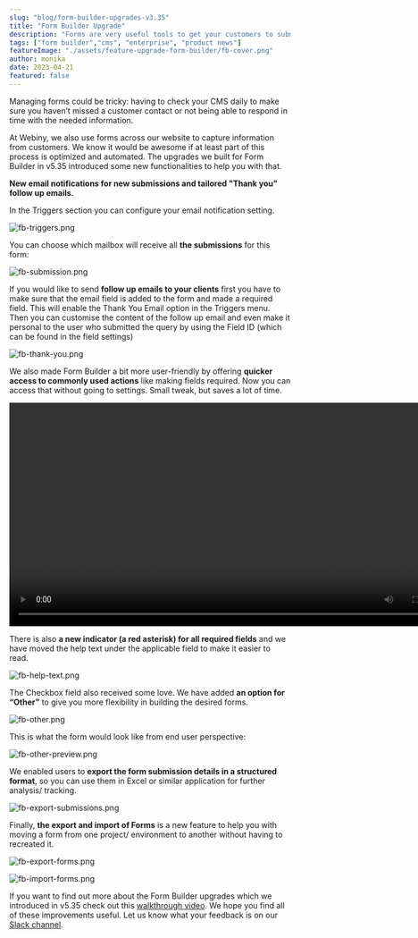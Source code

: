 ```yaml
---
slug: "blog/form-builder-upgrades-v3.35"
title: "Form Builder Upgrade"
description: "Forms are very useful tools to get your customers to submit feedback, to book a demo or to sign up for your next event or newsletter."
tags: ["form builder","cms", "enterprise", "product news"]
featureImage: "./assets/feature-upgrade-form-builder/fb-cover.png"
author: monika
date: 2023-04-21
featured: false
---
```


Managing forms could be tricky: having to check your CMS daily to make sure you haven’t missed a customer contact or not being able to respond in time with the needed information. 

At Webiny, we also use forms across our website to capture information from customers. We know it would be awesome if at least part of this process is optimized and automated. The upgrades we built for Form Builder in v5.35 introduced some new functionalities to help you with that.

**New email notifications for new submissions and tailored "Thank you" follow up emails.**

In the Triggers section you can configure your email notification setting.

![fb-triggers.png](./assets/feature-upgrade-form-builder/fb-triggers.png)

You can choose which mailbox will receive all **the submissions** for this form:

![fb-submission.png](./assets/feature-upgrade-form-builder/fb-submission.png)

If you would like to send **follow up emails to your clients** first you have to make sure that the email field is added to the form and made a required field. This will enable the Thank You Email option in the Triggers menu. Then you can customise the content of the follow up email and even make it personal to the user who submitted the query by using the Field ID (which can be found in the field settings)

![fb-thank-you.png](./assets/feature-upgrade-form-builder/fb-thank-you.png)

We also made Form Builder a bit more user-friendly by offering **quicker access to commonly used actions** like making fields required. Now you can access that without going to settings. Small tweak, but saves a lot of time.
 
<video width="800px" height="auto" controls autoplay>
  <source src="./assets/feature-upgrade-form-builder/fb-required.mp4" type="video/mp4" />
</video>

There is also **a new indicator (a red asterisk) for all required fields** and we have moved the help text under the applicable field to make it easier to read.

![fb-help-text.png](./assets/feature-upgrade-form-builder/fb-help-text.png)

The Checkbox field also received some love. We have added **an option for “Other”** to give you more flexibility in building the desired forms.

![fb-other.png](./assets/feature-upgrade-form-builder/fb-other.png)

This is what the form would look like from end user perspective:

![fb-other-preview.png](./assets/feature-upgrade-form-builder/fb-other-preview.png)

We enabled users to **export the form submission details in a structured format**, so you can use them in Excel or similar application for further analysis/ tracking.

![fb-export-submissions.png](./assets/feature-upgrade-form-builder/fb-export-submissions.png)

Finally, **the export and import of Forms** is a new feature to help you with moving a form from one project/ environment to another without having to recreated it.

![fb-export-forms.png](./assets/feature-upgrade-form-builder/fb-export-forms.png)

![fb-import-forms.png](./assets/feature-upgrade-form-builder/fb-import-forms.png)

If you want to find out more about the Form Builder upgrades which we introduced in v5.35 check out this [walkthrough video](https://youtu.be/zvC3tGyyizU). We hope you find all of these improvements useful. Let us know what your feedback is on our [Slack channel](https://www.webiny.com/slack/).